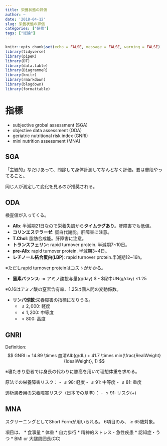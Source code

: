 ```yaml
---
title: 栄養状態の評価
author: ~
date: '2018-04-12'
slug: 栄養状態の評価
categories: ["研修"]
tags: ["総論"]
---
```



```r
knitr::opts_chunk$set(echo = FALSE, message = FALSE, warning = FALSE)
library(tidyverse)
library(pipeR)
library(DT)
library(data.table)
library(DiagrammeR)
library(knitr)
library(rmarkdown)
library(blogdown)
library(formattable)
```

# 指標

* subjective grobal assessment (SGA)
* objective data assessment (ODA)
* geriatric nutritional risk index (GNRI)
* mini nutrition assessment (MNA)

## SGA

「主観的」なだけあって、問診して身体計測してなんとなく評価。要は普段やってること。

同じ人が測定して変化を見るのが推奨される。

## ODA

検査値が入ってくる。

* **Alb**: 半減期21日なので栄養失調から**タイムラグあり**。肝障害でも低値。
* **コリンエステラーゼ**: 蛋白代謝能。肝障害に注意。
* **T.Chol**: 脂肪合成能。肝障害に注意。
* **トランスフェリン**: rapid turnover protein. 半減期7~10日。
* **pre-Alb**: rapid turnover protein. 半減期3~4日。
* **レチノール結合蛋白(LBP)**: rapid turnover protein.半減期12~16h。

※ただしrapid turnover proteinはコストがかかる。

* **窒素バランス**: := アミノ酸投与量(g/day) $\times 0.16 - $尿中UN(g/day) $\times 1.25$

※0.16はアミノ酸の窒素含有率、1.25は個人間の変動係数。

* **リンパ球数**:栄養障害の指標になりうる。
    - $\le2,000$: 軽度
    - $\le1,200$: 中等度
    - $<800$: 高度

## GNRI

Definition: 
$$
GNRI :=  14.89 \times 血清Alb(g/dL) + 41.7 \times min(\frac{RealWeight}{IdealWeight}, 1)
$$

※寝たきり患者では身長の代わりに膝高を用いて理想体重を求める。

原法での栄養障害リスク：
    - $\le98$: 軽度
    - $\le91$: 中等度
    - $\le81$: 重度

透析患者用の栄養障害リスク（日本での基準）：
    - $\le91$: リスク(+)
    
## MNA

スクリーニングとしてShort Formが用いられる。
6項目のみ、$\ge65$歳対象。

項目は、
* 食事量
* 体重
* 自力歩行
* 精神的ストレス・急性疾患
* 認知症・うつ
* BMI or 大腿周囲長(CC)